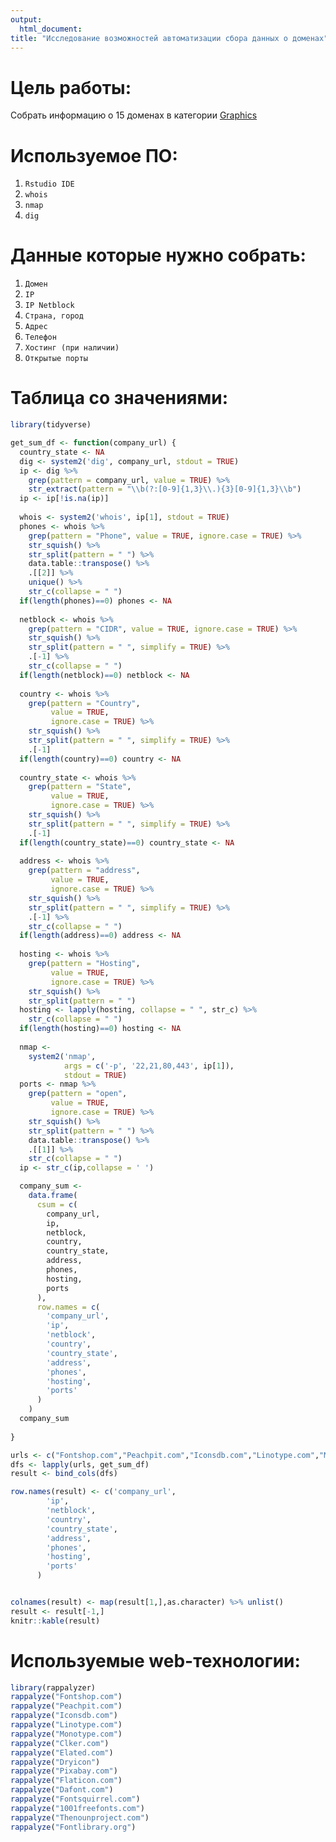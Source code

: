 ```yaml
---
output:
  html_document:
title: "Исследование возможностей автоматизации сбора данных о доменах"
---
```

# Цель работы:
Собрать информацию о 15 доменах в категории [Graphics](https://www.alexa.com/topsites/category/Top/Computers/Graphics)

# Используемое ПО:

1. `Rstudio IDE`
2. `whois`
3. `nmap`
4. `dig`


# Данные которые нужно собрать:

1. `Домен`
2. `IP`
3. `IP Netblock`
3. `Страна, город`
4. `Адрес`
5. `Телефон`
6. `Хостинг (при наличии)`
7. `Открытые порты`


# Таблица со значениями:

```r
library(tidyverse)

get_sum_df <- function(company_url) {
  country_state <- NA
  dig <- system2('dig', company_url, stdout = TRUE)
  ip <- dig %>%
    grep(pattern = company_url, value = TRUE) %>%
    str_extract(pattern = "\\b(?:[0-9]{1,3}\\.){3}[0-9]{1,3}\\b")
  ip <- ip[!is.na(ip)]
  
  whois <- system2('whois', ip[1], stdout = TRUE)
  phones <- whois %>%
    grep(pattern = "Phone", value = TRUE, ignore.case = TRUE) %>%
    str_squish() %>%
    str_split(pattern = " ") %>%
    data.table::transpose() %>%
    .[[2]] %>%
    unique() %>%
    str_c(collapse = " ")
  if(length(phones)==0) phones <- NA
  
  netblock <- whois %>%
    grep(pattern = "CIDR", value = TRUE, ignore.case = TRUE) %>%
    str_squish() %>%
    str_split(pattern = " ", simplify = TRUE) %>%
    .[-1] %>%
    str_c(collapse = " ")
  if(length(netblock)==0) netblock <- NA
  
  country <- whois %>%
    grep(pattern = "Country",
         value = TRUE,
         ignore.case = TRUE) %>%
    str_squish() %>%
    str_split(pattern = " ", simplify = TRUE) %>%
    .[-1]
  if(length(country)==0) country <- NA
  
  country_state <- whois %>%
    grep(pattern = "State",
         value = TRUE,
         ignore.case = TRUE) %>%
    str_squish() %>%
    str_split(pattern = " ", simplify = TRUE) %>%
    .[-1]
  if(length(country_state)==0) country_state <- NA
  
  address <- whois %>%
    grep(pattern = "address",
         value = TRUE,
         ignore.case = TRUE) %>%
    str_squish() %>%
    str_split(pattern = " ", simplify = TRUE) %>%
    .[-1] %>%
    str_c(collapse = " ")
  if(length(address)==0) address <- NA
  
  hosting <- whois %>%
    grep(pattern = "Hosting",
         value = TRUE,
         ignore.case = TRUE) %>%
    str_squish() %>%
    str_split(pattern = " ")
  hosting <- lapply(hosting, collapse = " ", str_c) %>%
    str_c(collapse = " ")
  if(length(hosting)==0) hosting <- NA
  
  nmap <-
    system2('nmap',
            args = c('-p', '22,21,80,443', ip[1]),
            stdout = TRUE)
  ports <- nmap %>%
    grep(pattern = "open",
         value = TRUE,
         ignore.case = TRUE) %>%
    str_squish() %>%
    str_split(pattern = " ") %>%
    data.table::transpose() %>%
    .[[1]] %>%
    str_c(collapse = " ")
  ip <- str_c(ip,collapse = ' ')

  company_sum <-
    data.frame(
      csum = c(
        company_url,
        ip,
        netblock,
        country,
        country_state,
        address,
        phones,
        hosting,
        ports
      ),
      row.names = c(
        'company_url',
        'ip',
        'netblock',
        'country',
        'country_state',
        'address',
        'phones',
        'hosting',
        'ports'
      )
    )
  company_sum
  
}
```


```r

urls <- c("Fontshop.com","Peachpit.com","Iconsdb.com","Linotype.com","Monotype.com","Clker.com","Elated.com","Dryicons.com","Pixabay.com", "Flaticon.com", "Dafont.com", "Fontsquirrel.com", "1001freefonts.com", "Thenounproject.com", "Fontlibrary.org")
dfs <- lapply(urls, get_sum_df) 
result <- bind_cols(dfs)

row.names(result) <- c('company_url',
        'ip',
        'netblock',
        'country',
        'country_state',
        'address',
        'phones',
        'hosting',
        'ports'
      )


colnames(result) <- map(result[1,],as.character) %>% unlist()
result <- result[-1,]
knitr::kable(result)
```

# Используемые web-технологии:

```r
library(rappalyzer)
rappalyze("Fontshop.com")
rappalyze("Peachpit.com")
rappalyze("Iconsdb.com")
rappalyze("Linotype.com")
rappalyze("Monotype.com")
rappalyze("Clker.com")
rappalyze("Elated.com")
rappalyze("Dryicon")
rappalyze("Pixabay.com")
rappalyze("Flaticon.com")
rappalyze("Dafont.com")
rappalyze("Fontsquirrel.com")
rappalyze("1001freefonts.com")
rappalyze("Thenounproject.com")
rappalyze("Fontlibrary.org")
```

